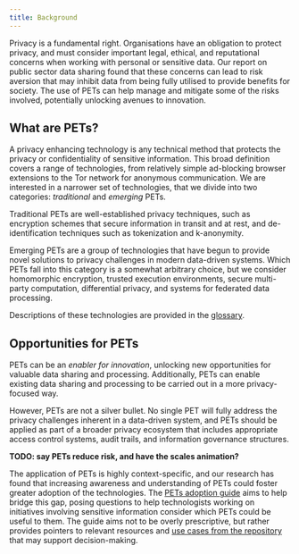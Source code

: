 ```yaml
---
title: Background
---
```



<CookieBanner />

Privacy is a fundamental right. Organisations have an obligation to protect privacy, and must consider important legal, ethical, and reputational concerns when working with personal or sensitive data. Our <OutboundLink href="https://www.gov.uk/government/publications/cdei-publishes-its-first-report-on-public-sector-data-sharing">report on public sector data sharing</OutboundLink> found that these concerns can lead to risk aversion that may inhibit data from being fully utilised to provide benefits for society. The use of PETs can help manage and mitigate some of the risks involved, potentially unlocking avenues to innovation.

## What are PETs?

A privacy enhancing technology is any technical method that protects the privacy or confidentiality of sensitive information. This broad definition covers a range of technologies, from relatively simple ad-blocking browser extensions to the Tor network for anonymous communication. We are interested in a narrower set of technologies, that we divide into two categories: _traditional_ and _emerging_ PETs.

Traditional PETs are well-established privacy techniques, such as encryption schemes that secure information in transit and at rest, and de-identification techniques such as tokenization and k-anonymity.

Emerging PETs are a group of technologies that have begun to provide novel solutions to privacy challenges in modern data-driven systems. Which PETs fall into this category is a somewhat arbitrary choice, but we consider homomorphic encryption, trusted execution environments, secure multi-party computation, differential privacy, and systems for federated data processing.

Descriptions of these technologies are provided in the [glossary](/glossary).

## Opportunities for PETs

PETs can be an _enabler for innovation_, unlocking new opportunities for valuable data sharing and processing. Additionally, PETs can enable existing data sharing and processing to be carried out in a more privacy-focused way.

However, PETs are not a silver bullet. No single PET will fully address the privacy challenges inherent in a data-driven system, and PETs should be applied as part of a broader privacy ecosystem that includes appropriate access control systems, audit trails, and information governance structures.

**TODO: say PETs reduce risk, and have the scales animation?**

The application of PETs is highly context-specific, and our research has found that increasing awareness and understanding of PETs could foster greater adoption of the technologies. The [PETs adoption guide](/adoption-guide) aims to help bridge this gap, posing questions to help technologists working on initiatives involving sensitive information consider which PETs could be useful to them. The guide aims not to be overly prescriptive, but rather provides pointers to relevant resources and [use cases from the repository](/repository) that may support decision-making.
